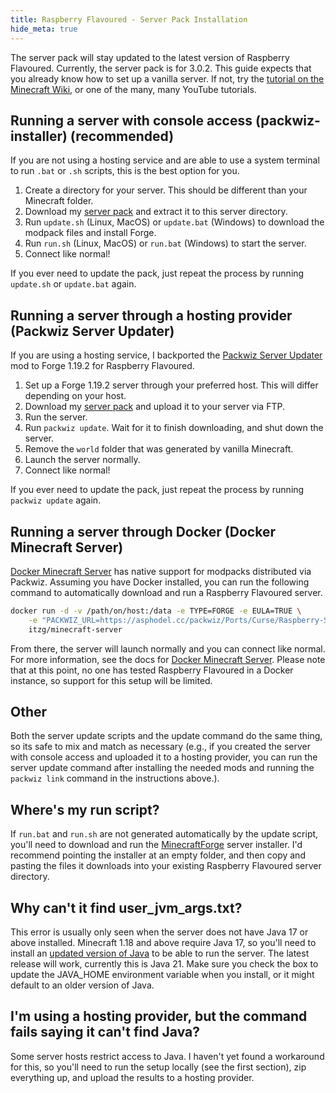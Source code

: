 ```yaml
---
title: Raspberry Flavoured - Server Pack Installation
hide_meta: true
---
```


The server pack will stay updated to the latest version of Raspberry Flavoured. Currently, the server pack is for 3.0.2. This guide expects that you already know how to set up a vanilla server. If not, try the [tutorial on the Minecraft Wiki](https://minecraft.wiki/w/Tutorial:Setting_up_a_Java_Edition_server), or one of the many, many YouTube tutorials.

## Running a server with console access (packwiz-installer) (recommended)

If you are not using a hosting service and are able to use a system terminal to run `.bat` or `.sh` scripts, this is the best option for you.

1. Create a directory for your server. This should be different than your Minecraft folder.
1. Download my [server pack](https://asphodel.cc/resources/cf/Raspberry-Flavoured-3.0.2-Server-Pack.zip) and extract it to this server directory.
5. Run `update.sh` (Linux, MacOS) or `update.bat` (Windows) to download the modpack files and install Forge.
6. Run `run.sh` (Linux, MacOS) or `run.bat` (Windows) to start the server.
7. Connect like normal!

If you ever need to update the pack, just repeat the process by running `update.sh` or `update.bat` again.

## Running a server through a hosting provider (Packwiz Server Updater)

If you are using a hosting service, I backported the [Packwiz Server Updater](https://modrinth.com/mod/packwiz-server-updater) mod to Forge 1.19.2 for Raspberry Flavoured.

1. Set up a Forge 1.19.2 server through your preferred host. This will differ depending on your host.
1. Download my [server pack](https://asphodel.cc/resources/cf/Raspberry-Flavoured-3.0.2-Server-Pack.zip) and upload it to your server via FTP.
3. Run the server.
5. Run `packwiz update`. Wait for it to finish downloading, and shut down the server.
6. Remove the `world` folder that was generated by vanilla Minecraft.
7. Launch the server normally.
8. Connect like normal!

If you ever need to update the pack, just repeat the process by running `packwiz update` again.

## Running a server through Docker (Docker Minecraft Server)

[Docker Minecraft Server](https://docker-minecraft-server.readthedocs.io/en/latest/) has native support for modpacks distributed via Packwiz. Assuming you have Docker installed, you can run the following command to automatically download and run a Raspberry Flavoured server.

```bash
docker run -d -v /path/on/host:/data -e TYPE=FORGE -e EULA=TRUE \
    -e "PACKWIZ_URL=https://asphodel.cc/packwiz/Ports/Curse/Raspberry-Server/pack.toml" \
    itzg/minecraft-server
```

From there, the server will launch normally and you can connect like normal. For more information, see the docs for [Docker Minecraft Server](https://docker-minecraft-server.readthedocs.io/en/latest/mods-and-plugins/packwiz/). Please note that at this point, no one has tested Raspberry Flavoured in a Docker instance, so support for this setup will be limited.

## Other
Both the server update scripts and the update command do the same thing, so its safe to mix and match as necessary (e.g., if you created the server with console access and uploaded it to a hosting provider, you can run the server update command after installing the needed mods and running the `packwiz link` command in the instructions above.).

## Where's my run script?
If `run.bat` and `run.sh` are not generated automatically by the update script, you'll need to download and run the [MinecraftForge](https://maven.minecraftforge.net/net/minecraftforge/forge/1.19.2-43.4.12/forge-1.19.2-43.4.12-installer.jar) server installer. I'd recommend pointing the installer at an empty folder, and then copy and pasting the files it downloads into your existing Raspberry Flavoured server directory.

## Why can't it find user_jvm_args.txt?

This error is usually only seen when the server does not have Java 17 or above installed. Minecraft 1.18 and above require Java 17, so you'll need to install an [updated version of Java](https://adoptium.net/) to be able to run the server. The latest release will work, currently this is Java 21. Make sure you check the box to update the JAVA_HOME environment variable when you install, or it might default to an older version of Java.

## I'm using a hosting provider, but the command fails saying it can't find Java?

Some server hosts restrict access to Java. I haven't yet found a workaround for this, so you'll need to run the setup locally (see the first section), zip everything up, and upload the results to a hosting provider. 
